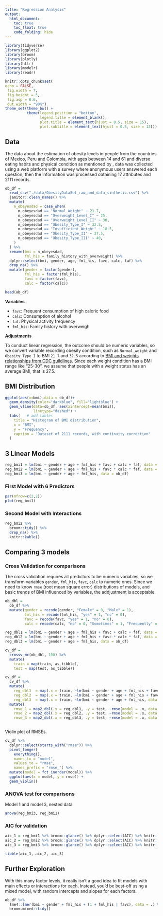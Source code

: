 ```yaml
---
title: "Regression Analysis"
output:   
  html_document:
    toc: true
    toc_float: true
    code_folding: hide
---
```


```r
library(tidyverse)
library(ggplot2)
library(broom)
library(plotly)
library(httr)
library(modelr)
library(readr)

knitr::opts_chunk$set(
echo = FALSE,
 fig.width = 7, 
 fig.height = 5,
 fig.asp = 0.6,
 out.width = "90%")
theme_set(theme_bw() + 
          theme(legend.position = "bottom",
                legend.title = element_blank(),
                plot.title = element_text(hjust = 0.5, size = 15),
                plot.subtitle = element_text(hjust = 0.5, size = 12)))


```

## **Data**

The data about the estimation of obesity levels in people from the countries of Mexico, Peru and Colombia, with ages between 14 and 61 and diverse eating habits and physical condition as mentioned by , data was collected using a web platform with a survey where anonymous users answered each question, then the information was processed obtaining 17 attributes and 2111 records. 

```r
ob_df =
  read_csv("./data/ObesityDataSet_raw_and_data_sinthetic.csv") %>% 
  janitor::clean_names() %>% 
  mutate(
    n_obeyesdad = case_when(
      n_obeyesdad == "Normal_Weight" ~ 21.7,
      n_obeyesdad == "Overweight_Level_I" ~ 25,
      n_obeyesdad == "Overweight_Level_II" ~ 30,
      n_obeyesdad == "Obesity_Type_I" ~ 32.5,
      n_obeyesdad == "Insufficient_Weight" ~ 18.5,
      n_obeyesdad == "Obesity_Type_II" ~ 37.5,
      n_obeyesdad == "Obesity_Type_III" ~ 40,
    )
  ) %>% 
  rename(bmi = n_obeyesdad,
         fml_his = family_history_with_overweight) %>% 
  dplyr::select(bmi, gender, age, fml_his, favc, calc, faf) %>% 
  drop_na() %>% 
  mutate(gender = factor(gender),
         fml_his = factor(fml_his),
         favc = factor(favc),
         calc = factor(calc))

head(ob_df)
```

**Variables**

- `favc`: Frequent consumption of high caloric food
- `calc`: Consumption of alcohol
- `faf`: Physical activity frequency
- `fml_his`: Family history with overweigh

**Adjustments**

To conduct linear regression, the outcome should be numeric variables, so we convert variable recording obesity condition, such as `Normal_weight` and `Obesity_Type_I` to BMI `21.7` and `32.5` according to [BMI and weights relationships from CDC guildlines](https://www.cdc.gov/obesity/adult/defining.html). Since each weight condition has a BMI range like "25-30", we assume that people with a weight status has an average BMI, that is 27.5. 


## BMI Distribution

```r
ggplot(aes(x=bmi),data = ob_df)+
  geom_density(color="darkblue", fill="lightblue") +
  geom_vline(data=ob_df, aes(xintercept=mean(bmi)),
             linetype="dashed") +
  labs(   # add lables
    title = "Histogram of BMI distribution",
    x = "BMI",
    y = "Frequency",
    caption = "Dataset of 2111 records, with continuity correction"
  ) 
```

## 3 Linear Models

```r
reg_bmi1 = lm(bmi ~ gender + age + fml_his + favc + calc + faf, data = ob_df)
reg_bmi2 = lm(bmi ~ gender + age + fml_his + favc * calc * faf, data = ob_df)
reg_bmi3 = lm(bmi ~ gender + age + fml_his, data = ob_df)
```

### First Model with 6 Predictors

```r
par(mfrow=c(2,2))
plot(reg_bmi1)
```


### Second Model with Interactions
```r
reg_bmi2 %>% 
  broom::tidy() %>% 
  drop_na() %>% 
  knitr::kable()
```
 
 
 
## Comparing 3 models

### Cross Validation for comparisons

The cross validation requires all predictors to be numeric variables, so we transform variables `gender`, `fml_his`, `favc`, `calc` to numeric ones. Since we need to know `rmse` (root mean square error) distributions of models, and basic trends of BMI influenced by variables, the addjustment is acceptable.

```r
ob_dbl =
  ob_df %>% 
  mutate(gender = recode(gender, "Female" = 0, "Male" = 1),
         fml_his = recode(fml_his, "yes" = 1, "no" = 0),
         favc = recode(favc, "yes" = 1, "no" = 0),
         calc = recode(calc, "no" = 0, "Sometimes" = 1, "Frequently" = 2, "Always" = 3))

reg_dbl1 = lm(bmi ~ gender + age + fml_his + favc + calc + faf, data = ob_df)
reg_dbl2 = lm(bmi ~ gender + age + fml_his + favc * calc * faf, data = ob_df)
reg_dbl3 = lm(bmi ~ gender + age + fml_his, data = ob_df)
```

```r
cv_df =
  crossv_mc(ob_dbl, 100) %>% 
  mutate(
    train = map(train, as_tibble),
    test = map(test, as_tibble))

cv_df = 
  cv_df %>% 
  mutate(
    reg_dbl1  = map(.x = train, ~lm(bmi ~ gender + age + fml_his + favc + calc + faf, data = .x)),
    reg_dbl2  = map(.x = train, ~lm(bmi ~ gender + age + fml_his + favc * calc * faf, data = .x)),
    reg_dbl3  = map(.x = train, ~lm(bmi ~ gender + age + fml_his, data = .x))) %>% 
  mutate(
    rmse_1 = map2_dbl(.x = reg_dbl1, .y = test, ~rmse(model = .x, data = .y)),
    rmse_2 = map2_dbl(.x = reg_dbl2, .y = test, ~rmse(model = .x, data = .y)),
    rmse_3 = map2_dbl(.x = reg_dbl3, .y = test, ~rmse(model = .x, data = .y)))
    
```

Violin plot of RMSEs.

```r
cv_df %>% 
  dplyr::select(starts_with("rmse")) %>% 
  pivot_longer(
    everything(),
    names_to = "model", 
    values_to = "rmse",
    names_prefix = "rmse_") %>% 
  mutate(model = fct_inorder(model)) %>% 
  ggplot(aes(x = model, y = rmse)) +
  geom_violin()
```

### ANOVA test for comparisons

Model 1 and model 3, nested data
```r
anova(reg_bmi3, reg_bmi1)
```

### AIC for validation

```r
aic_1 = reg_bmi1 %>% broom::glance() %>% dplyr::select(AIC) %>% knitr::kable(digits = 3)
aic_2 = reg_bmi2 %>% broom::glance() %>% dplyr::select(AIC) %>% knitr::kable(digits = 3)
aic_3 = reg_bmi3 %>% broom::glance() %>% dplyr::select(AIC) %>% knitr::kable(digits = 3)

tibble(aic_1, aic_2, aic_3)
```


## Further Exploration

With this many factor levels, it really isn’t a good idea to fit models with main effects or interactions for each. Instead, you’d be best-off using a mixed model, with random intercepts and slopes for each factors.

```r
ob_df %>% 
  lme4::lmer(bmi ~ gender + fml_his + (1 + fml_his | favc), data = .) %>% 
  broom.mixed::tidy()
```

